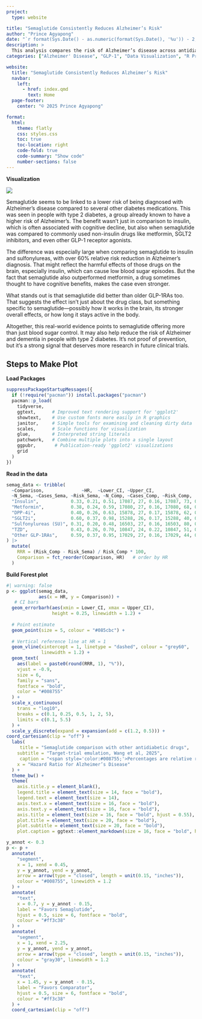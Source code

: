 ```yaml
---
project:
  type: website

title: "Semaglutide Consistently Reduces Alzheimer’s Risk"
author: "Prince Agyapong"
date: "`r format(Sys.Date() - as.numeric(format(Sys.Date(), '%u')) - 2, '%B %d, %Y')`"
description: >
  This analysis compares the risk of Alzheimer’s disease across antidiabetic treatments in individuals with type 2 diabetes. The visualization presents hazard ratios and relative risk reductions for semaglutide versus other therapies, accompanied by a brief interpretive summary of the findings.
categories: ["Alzheimer' Disease", "GLP-1", "Data Visualization", "R Programming"]

website:
  title: "Semaglutide Consistently Reduces Alzheimer’s Risk"
  navbar:
    left:
      - href: index.qmd
        text: Home
  page-footer:
    center: "© 2025 Prince Agyapong" 

format:
  html:
    theme: flatly
    css: styles.css
    toc: true
    toc-location: right
    code-fold: true
    code-summary: "Show code"
    number-sections: false
---
```


**Visualization**

![](images/clipboard-2440929796.png)

Semaglutide seems to be linked to a lower risk of being diagnosed with Alzheimer’s disease compared to several other diabetes medications. This was seen in people with type 2 diabetes, a group already known to have a higher risk of Alzheimer’s. The benefit wasn’t just in comparison to insulin, which is often associated with cognitive decline, but also when semaglutide was compared to commonly used non-insulin drugs like metformin, SGLT2 inhibitors, and even other GLP-1 receptor agonists.

The difference was especially large when comparing semaglutide to insulin and sulfonylureas, with over 60% relative risk reduction in Alzheimer’s diagnosis. That might reflect the harmful effects of those drugs on the brain, especially insulin, which can cause low blood sugar episodes. But the fact that semaglutide also outperformed metformin, a drug sometimes thought to have cognitive benefits, makes the case even stronger.

What stands out is that semaglutide did better than older GLP-1RAs too. That suggests the effect isn’t just about the drug class, but something specific to semaglutide—possibly how it works in the brain, its stronger overall effects, or how long it stays active in the body.

Altogether, this real-world evidence points to semaglutide offering more than just blood sugar control. It may also help reduce the risk of Alzheimer and dementia in people with type 2 diabetes. It’s not proof of prevention, but it’s a strong signal that deserves more research in future clinical trials.

## Steps to Make Plot

**Load Packages**

```r
suppressPackageStartupMessages({
  if (!require("pacman")) install.packages("pacman")
  pacman::p_load(
    tidyverse,   
    ggtext,      # Improved text rendering support for 'ggplot2'
    showtext,    # Use custom fonts more easily in R graphics
    janitor,     # Simple tools for examining and cleaning dirty data
    scales,      # Scale functions for visualization
    glue,        # Interpreted string literals
    patchwork,   # Combine multiple plots into a single layout
    ggpubr,       # Publication-ready 'ggplot2' visualizations
    grid
  )
})
```

**Read in the data**

```r
semag_data <- tribble(
  ~Comparison,              ~HR,  ~Lower_CI, ~Upper_CI,
  ~N_Sema, ~Cases_Sema, ~Risk_Sema, ~N_Comp, ~Cases_Comp, ~Risk_Comp,
  "Insulin",            0.33, 0.21, 0.51, 17087, 27, 0.16, 17087, 73, 0.43,
  "Metformin",          0.38, 0.24, 0.59, 17080, 27, 0.16, 17080, 68, 0.40,
  "DPP-4i",             0.40, 0.26, 0.63, 15878, 27, 0.17, 15878, 62, 0.39,
  "SGLT2i",             0.60, 0.37, 0.98, 15288, 26, 0.17, 15288, 40, 0.26,
  "Sulfonylureas (SU)", 0.31, 0.20, 0.48, 16503, 27, 0.16, 16503, 80, 0.49,
  "TZD",                0.43, 0.26, 0.70, 10847, 24, 0.22, 10847, 51, 0.47,
  "Other GLP-1RAs",     0.59, 0.37, 0.95, 17029, 27, 0.16, 17029, 44, 0.26
) |>
  mutate(
    RRR = (Risk_Comp - Risk_Sema) / Risk_Comp * 100,
    Comparison = fct_reorder(Comparison, HR)   # order by HR
  )

```

**Build Forest plot**

```r
#| warning: false 
p <- ggplot(semag_data,
            aes(x = HR, y = Comparison)) +
   # CI bars
  geom_errorbarh(aes(xmin = Lower_CI, xmax = Upper_CI),
                 height = 0.25, linewidth = 1.2) +
  
  # Point estimate
  geom_point(size = 5, colour = "#085cbc") +
  
  # Vertical reference line at HR = 1
  geom_vline(xintercept = 1, linetype = "dashed", colour = "grey60",
             linewidth = 1.2) +
  geom_text(
    aes(label = paste0(round(RRR, 1), "%")),
    vjust = -0.9,
    size = 6,
    family = "sans",
    fontface = "bold",
    color = "#008755" 
  ) +
  scale_x_continuous(
    trans = "log10",
    breaks = c(0.1, 0.25, 0.5, 1, 2, 5),
    limits = c(0.1, 5.5)
  ) +
  scale_y_discrete(expand = expansion(add = c(1.2, 0.5))) +
coord_cartesian(clip = "off") +                             
  labs(
     title = "Semaglutide comparison with other antidiabetic drugs",
    subtitle = "Target-trial emulation, Wang et al, 2025",
     caption = "<span style='color:#008755;'>Percentages are relative risk reduction</span><br>Source: Wang 2025, Alzheimer’s & Dementia",
    x = "Hazard Ratio for Alzheimer’s Disease"
  ) + 
  theme_bw() +
  theme(
    axis.title.y = element_blank(),
    legend.title = element_text(size = 14, face = "bold"),
    legend.text = element_text(size = 14),
    axis.text.x = element_text(size = 16, face = "bold"),
    axis.text.y = element_text(size = 16, face = "bold"),
    axis.title = element_text(size = 16, face = "bold", hjust = 0.55),
    plot.title = element_text(size = 20, face = "bold"),
    plot.subtitle = element_text(size = 20, face = "bold"),
    plot.caption = ggtext::element_markdown(size = 16, face = "bold", hjust = 0.5))

y_annot <- 0.3   
p <- p +
  annotate(
    "segment",
    x = 1, xend = 0.45,
    y = y_annot, yend = y_annot,
    arrow = arrow(type = "closed", length = unit(0.15, "inches")),
    colour = "#008755", linewidth = 1.2 
  ) +
  annotate(
    "text",
    x = 0.7, y = y_annot - 0.15,    
    label = "Favors Semaglutide",
    hjust = 0.5, size = 6, fontface = "bold",
    colour = "#ff3c38"
  ) +
  annotate(
    "segment",
    x = 1, xend = 2.25,
    y = y_annot, yend = y_annot,
    arrow = arrow(type = "closed", length = unit(0.15, "inches")),
    colour = "gray30", linewidth = 1.2  
  ) +
  annotate(
    "text",
    x = 1.45, y = y_annot - 0.15,      
    label = "Favors Comparator",
    hjust = 0.5, size = 6, fontface = "bold",
    colour = "#ff3c38"
  ) +
  coord_cartesian(clip = "off") 
```
